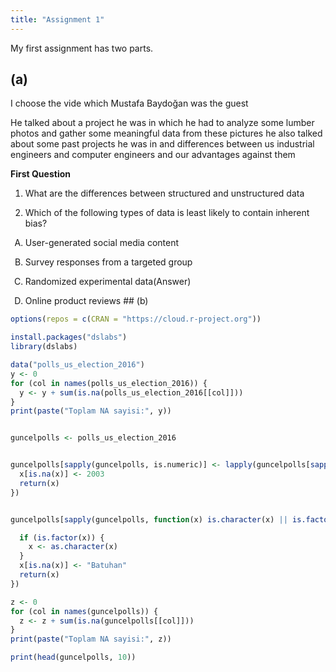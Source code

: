 ```yaml
---
title: "Assignment 1"
---
```


My first assignment has two parts.

## (a)
I choose the vide which Mustafa Baydoğan was the guest

He talked about a project he was in which he had to analyze some lumber photos and gather some meaningful data from these pictures he also talked about some past projects he was in and differences between us industrial engineers and computer engineers and our advantages against them

**First Question**

1) What are the differences between structured and unstructured data

2) Which of the following types of data is least likely to contain inherent bias?

A) User-generated social media content

B) Survey responses from a targeted group

C) Randomized experimental data(Answer)

D) Online product reviews
## (b)
```r

options(repos = c(CRAN = "https://cloud.r-project.org"))

install.packages("dslabs")  
library(dslabs)

data("polls_us_election_2016")
y <- 0
for (col in names(polls_us_election_2016)) {
  y <- y + sum(is.na(polls_us_election_2016[[col]]))
}
print(paste("Toplam NA sayisi:", y))


guncelpolls <- polls_us_election_2016 


guncelpolls[sapply(guncelpolls, is.numeric)] <- lapply(guncelpolls[sapply(guncelpolls, is.numeric)], function(x) {
  x[is.na(x)] <- 2003
  return(x)
})


guncelpolls[sapply(guncelpolls, function(x) is.character(x) || is.factor(x))] <- lapply(guncelpolls[sapply(guncelpolls, function(x) is.character(x) || is.factor(x))], function(x) {

  if (is.factor(x)) {
    x <- as.character(x)
  }
  x[is.na(x)] <- "Batuhan"
  return(x)
})

z <- 0
for (col in names(guncelpolls)) {
  z <- z + sum(is.na(guncelpolls[[col]]))
}
print(paste("Toplam NA sayisi:", z))

print(head(guncelpolls, 10))  
```

